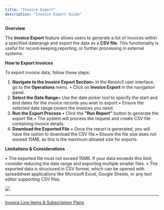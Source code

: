 ```yaml
---
title: "Invoice Export"
description: "Invoice Export Guide"
---
```


**Overview**

The **Invoice Export** feature allows users to generate a list of invoices within a specified daterange and export the data as a **CSV file**. This functionality is useful for record-keeping,reporting, or further processing in external systems.

**How to Export Invoices**

To export invoice data, follow these steps:

1. **Navigate to the Invoice Export Section**• In the Revolv3 user interface, go to the **Operations** menu. • Click on **Invoice Export** in the navigation panel.
2. **Select the Date Range**• Use the date picker tool to specify the start and end dates for the invoice records you wish to export.• Ensure the selected date range covers the invoices you need.
3. **Run the Export Process** • Click the **“Run Report”** button to generate the export file.• The system will process the request and create CSV file containing invoice details.
4. **Download the Exported File** • Once the report is generated, you will have the option to download the CSV file.• Ensure the file size does not exceed 15MB, as this is the maximum allowed size for exports.

**Limitations & Considerations**

• The exported file must not exceed 15MB. If your data exceeds this limit, consider reducing the date range and exporting multiple smaller files. • The exported data is structured in CSV format, which can be opened with spreadsheet applications like Microsoft Excel, Google Sheets, or any text editor supporting CSV files.

![](\images\docs\eb82069950385dfb3eb1123e0bf1e5dc0d101b01e37c67ee35f2c3ed4e740421-image.png)

***

[Invoice Line Items & Subscription Plans](/docs/invoice-line-items-subscription-plans)
